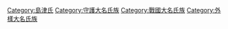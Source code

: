 [[Category:島津氏|Category:島津氏]]
[[Category:守護大名氏族|Category:守護大名氏族]]
[[Category:戰國大名氏族|Category:戰國大名氏族]]
[[Category:外樣大名氏族|Category:外樣大名氏族]]